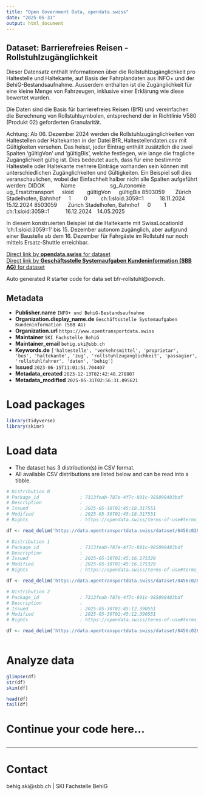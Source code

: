 ```yaml
---
title: "Open Government Data, opendata.swiss"
date: "2025-05-31"
output: html_document
---
```


## Dataset: Barrierefreies Reisen - Rollstuhlzugänglichkeit

Dieser Datensatz enthält Informationen über die Rollstuhlzugänglichkeit pro Haltestelle und Haltekante, auf Basis der Fahrplandaten aus INFO+ und der BehiG-Bestandsaufnahme. Ausserdem enthalten ist die Zugänglichkeit für eine kleine Menge von Fahrzeugen, inklusive einer Erklärung wie diese bewertet wurden.

Die Daten sind die Basis für barrierefreies Reisen (BfR) und vereinfachen die Berechnung von Rollstuhlsymbolen, entsprechend der in Richtlinie V580 (Produkt 02) geforderten Granularität.

Achtung:
Ab 06. Dezember 2024 werden die Rollstuhlzugänglichkeiten von Haltestellen oder Haltekanten in der Datei BfR_Haltestellendaten.csv mit Gültigkeiten versehen. Das heisst, jeder Eintrag enthält zusätzlich die zwei Spalten 'gültigVon' und 'gültigBis', welche festlegen, wie lange die fragliche Zugänglichkeit gültig ist. Dies bedeutet auch, dass für eine bestimmte Haltestelle oder Haltekante mehrere Einträge vorhanden sein können mit unterschiedlichen Zugänglichkeiten und Gültigkeiten. Ein Beispiel soll dies veranschaulichen, wobei der Einfachheit halber nicht alle Spalten aufgeführt werden:
DIDOK      Name             sg_Autonomie  ug_Ersatztransport   sloid     gültigVon   gültigBis
8503059    Zürich Stadelhofen, Bahnhof   1     0     ch:1:sloid:3059::1      18.11.2024  15.12.2024
8503059    Zürich Stadelhofen, Bahnhof   0     1     ch:1:sloid:3059::1      16.12.2024  14.05.2025

In diesem konstruierten Beispiel ist die Haltekante mit SwissLocationId 'ch:1:sloid:3059::1' bis 15. Dezember autonom zugänglich, aber aufgrund einer Baustelle ab dem 16. Dezember für Fahrgäste im Rollstuhl nur noch mittels Ersatz-Shuttle erreichbar.


[Direct link by **opendata.swiss** for dataset](https://opendata.swiss/de/dataset/bfr-rollstuhlzuganglichkeit)<br>
[Direct link by **Geschäftsstelle Systemaufgaben Kundeninformation (SBB AG)** for dataset](https://data.opentransportdata.swiss/dataset/bfr-rollstuhl)

Auto generated R starter code for data set bfr-rollstuhl@oevch.

## Metadata

- **Publisher.name** `INFO+ und BehiG-Bestandsaufnahme`
- **Organization.display_name.de** `Geschäftsstelle Systemaufgaben Kundeninformation (SBB AG)`
- **Organization.url** `https://www.opentransportdata.swiss`
- **Maintainer** `SKI Fachstelle BehiG`
- **Maintainer_email** `behig.ski@sbb.ch`
- **Keywords.de** `['haltestelle', 'verkehrsmittel', 'proprietar', 'bus', 'haltekante', 'zug', 'rollstuhlzuganglichkeit', 'passagier', 'rollstuhlfahrer', 'daten', 'behig']`
- **Issued** `2023-06-15T11:01:51.704407`
- **Metadata_created** `2023-12-13T02:42:48.278807`
- **Metadata_modified** `2025-05-31T02:56:31.095621`


# Load packages

```r

library(tidyverse)
library(skimr)

```

# Load data

-   The dataset has 3 distribution(s) in CSV format.
-   All available CSV distributions are listed below and can be read into a tibble.

```r

# Distribution 0
# Package_id               : 7313feab-787e-4f7c-891c-985098483bdf
# Description              : 
# Issued                   : 2025-05-30T02:45:18.317551
# Modified                 : 2025-05-30T02:45:18.317551
# Rights                   : https://opendata.swiss/terms-of-use#terms_by

df <- read_delim('https://data.opentransportdata.swiss/dataset/8456c028-4d73-4f2e-8127-9ce8ec889c9d/resource/42d2cdc5-bc0e-45a5-bcc6-47d35071e36a/download/bfr_kombinationslogik.csv')

# Distribution 1
# Package_id               : 7313feab-787e-4f7c-891c-985098483bdf
# Description              : 
# Issued                   : 2025-05-30T02:45:16.175329
# Modified                 : 2025-05-30T02:45:16.175329
# Rights                   : https://opendata.swiss/terms-of-use#terms_by

df <- read_delim('https://data.opentransportdata.swiss/dataset/8456c028-4d73-4f2e-8127-9ce8ec889c9d/resource/1960e4d6-d082-4b03-b5f2-397e7f3007e1/download/bfr_haltestellendaten.csv')

# Distribution 2
# Package_id               : 7313feab-787e-4f7c-891c-985098483bdf
# Description              : 
# Issued                   : 2025-05-30T02:45:12.390551
# Modified                 : 2025-05-30T02:45:12.390551
# Rights                   : https://opendata.swiss/terms-of-use#terms_by

df <- read_delim('https://data.opentransportdata.swiss/dataset/8456c028-4d73-4f2e-8127-9ce8ec889c9d/resource/3e6be21b-e0e6-4a10-bdad-ad06fde5dd98/download/bfr_fahrzeugmapping.csv')



```

# Analyze data

```r

glimpse(df)
str(df)
skim(df)

head(df)
tail(df)

```

# Continue your code here...

```r

```

------------------------------------------------------------------------

# Contact

behig.ski@sbb.ch | SKI Fachstelle BehiG
